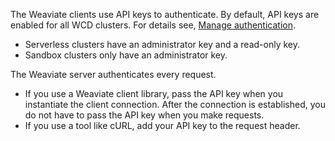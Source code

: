 The Weaviate clients use API keys to authenticate. By default, API keys are enabled for all WCD clusters. For details see, [Manage authentication](/developers/wcs/platform/manage-api-keys.mdx).

- Serverless clusters have an administrator key and a read-only key.
- Sandbox clusters only have an administrator key.

The Weaviate server authenticates every request.

- If you use a Weaviate client library, pass the API key when you instantiate the client connection. After the connection is established, you do not have to pass the API key when you make requests.
- If you use a tool like cURL, add your API key to the request header.